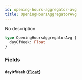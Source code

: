 ```yaml
---
id: opening-hours-aggregator-avg
title: OpeningHoursAggregatorAvg
---
```


No description

```graphql
type OpeningHoursAggregatorAvg {
  dayOfWeek: Float
}
```

### Fields

#### `dayOfWeek` ([`Float`](/v1/scalars/float))

